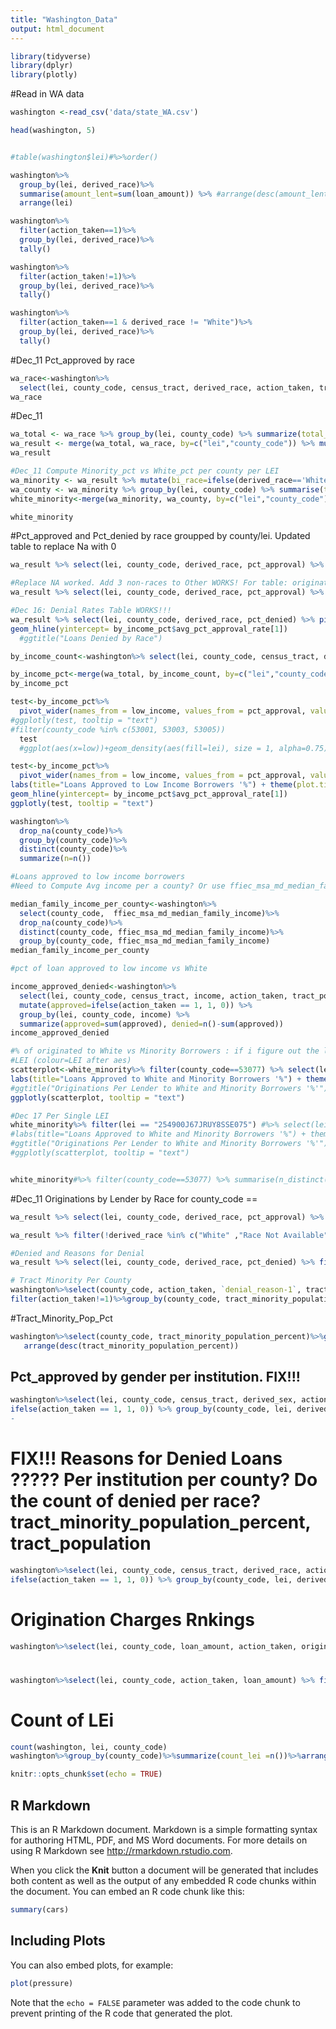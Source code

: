 ```yaml
---
title: "Washington_Data"
output: html_document
---
```


```r
library(tidyverse)
library(dplyr)
library(plotly)
```

#Read in WA data
```r
washington <-read_csv('data/state_WA.csv')
```

```r
head(washington, 5)
```

```r


```

```r
#table(washington$lei)#%>%order()
```


```r
washington%>%
  group_by(lei, derived_race)%>%
  summarise(amount_lent=sum(loan_amount)) %>% #arrange(desc(amount_lent))
  arrange(lei)
```


```r
washington%>%
  filter(action_taken==1)%>%
  group_by(lei, derived_race)%>%
  tally()
```

```r
washington%>%
  filter(action_taken!=1)%>%
  group_by(lei, derived_race)%>%
  tally()
```

```r
washington%>%
  filter(action_taken==1 & derived_race != "White")%>%
  group_by(lei, derived_race)%>%
  tally()
```


#Dec_11 Pct_approved by race 
```r
wa_race<-washington%>%
  select(lei, county_code, census_tract, derived_race, action_taken, tract_population, tract_minority_population_percent)%>% mutate(approved=ifelse(action_taken == 1, 1, 0)) %>% group_by(lei, county_code, derived_race) %>% summarize(approved=sum(approved), denied=n()-sum(approved))# %>% mutate(pct_approval=approved/(approved+denied)) %>% mutate(pct_denied=(1-pct_approval))
wa_race
```
#Dec_11
```r
wa_total <- wa_race %>% group_by(lei, county_code) %>% summarize(total_applic=sum(approved)+sum(denied))
wa_result <- merge(wa_total, wa_race, by=c("lei","county_code")) %>% mutate(pct_approval=100*approved/total_applic, pct_denied=100*denied/total_applic)
wa_result
```
```r
#Dec_11 Compute Minority_pct vs White_pct per county per LEI
wa_minority <- wa_result %>% mutate(bi_race=ifelse(derived_race=='White', 'White', 'Minority')) %>% group_by(lei, county_code,bi_race) %>% summarise(approved=sum(approved), denied=sum(denied))
wa_county <- wa_minority %>% group_by(lei, county_code) %>% summarise(total_applic=sum(approved) + sum(denied))
white_minority<-merge(wa_minority, wa_county, by=c("lei","county_code")) %>% mutate(pct_approval=100*approved/total_applic, pct_denied=100*denied/total_applic)

white_minority

```

#Pct_approved and Pct_denied by race groupped by county/lei. Updated table to replace Na with 0

```r

wa_result %>% select(lei, county_code, derived_race, pct_approval) %>% filter(derived_race %in% c("White", "Asian", "Black or African American", "American Indian or Alaska Native" , " Native Hawaiian or Other Pacific Islander") ) %>% pivot_wider(names_from = derived_race, values_from = pct_approval)%>%replace(is.na(.), 0)
```



```r
#Replace NA worked. Add 3 non-races to Other WORKS! For table: originations_by_race
wa_result %>% select(lei, county_code, derived_race, pct_approval) %>% pivot_wider(names_from = derived_race, values_from = pct_approval, values_fill = list(value=0))%>%replace(is.na(.), 0)%>%rowwise%>%mutate(Other=sum(c_across(c('Joint','Free Form Text Only', '2 or more minority races', 'Race Not Available')))) %>% select(lei, county_code, c("White", "Asian", "Black or African American", "American Indian or Alaska Native" , "Native Hawaiian or Other Pacific Islander", "Other") )
```


```r
#Dec 16: Denial Rates Table WORKS!!!
wa_result %>% select(lei, county_code, derived_race, pct_denied) %>% pivot_wider(names_from = derived_race, values_from = pct_denied, values_fill = list(value=0))%>%replace(is.na(.), 0)%>%rowwise%>%mutate(Other=sum(c_across(c('Joint','Free Form Text Only', '2 or more minority races', 'Race Not Available')))) %>% select(lei, county_code, c("White", "Asian", "Black or African American", "American Indian or Alaska Native" , "Native Hawaiian or Other Pacific Islander", "Other") ) %>% pivot_longer(cols = c("White", "Asian", "Black or African American", "American Indian or Alaska Native" , "Native Hawaiian or Other Pacific Islander", "Other"), names_to = "race", values_to = "values")%>% filter(county_code==53077) %>% head(n=200) %>%ggplot(aes(x=lei, y=values), fill=race)+ geom_bar(position="stack", stat="identity",aes(fill=race)) +coord_flip() + labs(title="Loans Denied") + theme(plot.title = element_text(size = 20, color = "orange")) + labs(y=" % pct")
geom_hline(yintercept= by_income_pct$avg_pct_approval_rate[1]) 
  #ggtitle("Loans Denied by Race")


```

```r
by_income_count<-washington%>% select(lei, county_code, census_tract, derived_race, action_taken, tract_population, tract_minority_population_percent, income, ffiec_msa_md_median_family_income) %>% mutate(approved=ifelse(action_taken == 1, 1, 0), low_income=ifelse(income<0.5*ffiec_msa_md_median_family_income, "low", "normal")) %>% group_by(lei, county_code, low_income) %>% summarize(approved=sum(approved), denied=n()-sum(approved))

```

```r
by_income_pct<-merge(wa_total, by_income_count, by=c("lei","county_code")) %>% mutate(pct_approval=100*approved/total_applic, pct_denied=100*denied/total_applic) %>% filter(low_income=="low")%>%group_by(county_code) %>% mutate(avg_pct_approval_rate=mean(pct_approval)) %>% arrange(total_applic)
by_income_pct
```

```r
test<-by_income_pct%>% 
  pivot_wider(names_from = low_income, values_from = pct_approval, values_fill = list(value=0))%>%replace(is.na(.), 0) %>% filter(county_code %in% c(53005, 53009, 53011, 53049, 53063)) %>% select(lei, low, avg_pct_approval_rate, total_applic, approved) %>% head(n=20)#%>% ggplot(aes(x=avg_pct_approval_rate, y=low, text=lei)) + geom_point(alpha=0.8, colour = "#51A0D5") + ggtitle("Originations Per Lender to Low Income Borrowers '%'") 
#ggplotly(test, tooltip = "text")
#filter(county_code %in% c(53001, 53003, 53005))
  test
  #ggplot(aes(x=low))+geom_density(aes(fill=lei), size = 1, alpha=0.75) + theme(legend.position = "bottom") 
```
```r
test<-by_income_pct%>% 
  pivot_wider(names_from = low_income, values_from = pct_approval, values_fill = list(value=0))%>%replace(is.na(.), 0) %>% filter(county_code == 53029) %>% select(lei, low, avg_pct_approval_rate, total_applic, approved) %>% head(n=20)%>% ggplot(aes(x=lei, y=low, text=total_applic)) + geom_bar(stat="identity", fill="steelblue") + coord_flip() + 
labs(title="Loans Approved to Low Income Borrowers '%") + theme(plot.title = element_text(size = 14, face= "bold")) + labs(y="pct %" , face= "bold") + 
geom_hline(yintercept= by_income_pct$avg_pct_approval_rate[1]) 
ggplotly(test, tooltip = "text")
```



```r
washington%>%
  drop_na(county_code)%>%
  group_by(county_code)%>%
  distinct(county_code)%>%
  summarize(n=n())

```

```r
#Loans approved to low income borrowers
#Need to Compute Avg income per a county? Or use ffiec_msa_md_median_family_income?

median_family_income_per_county<-washington%>%
  select(county_code,  ffiec_msa_md_median_family_income)%>%
  drop_na(county_code)%>%
  distinct(county_code, ffiec_msa_md_median_family_income)%>%
  group_by(county_code, ffiec_msa_md_median_family_income)
median_family_income_per_county
```


```r
#pct of loan approved to low income vs White

income_approved_denied<-washington%>%
  select(lei, county_code, census_tract, income, action_taken, tract_population, tract_minority_population_percent, ffiec_msa_md_median_family_income)%>%
  mutate(approved=ifelse(action_taken == 1, 1, 0)) %>% 
  group_by(lei, county_code, income) %>% 
  summarize(approved=sum(approved), denied=n()-sum(approved))
income_approved_denied
```




```r
#% of originated to White vs Minority Borrowers : if i figure out the lei category, I can color dots by
#LEI (colour=LEI after aes)
scatterplot<-white_minority%>% filter(county_code==53077) %>% select(lei, bi_race, pct_approval) %>% pivot_wider(names_from = bi_race, values_from = pct_approval) %>% replace(is.na(.), 0) %>% ggplot(aes(x=Minority, y=White, text=lei)) + geom_point(alpha=0.8, colour = "#51A0D5", size=2) + 
labs(title="Loans Approved to White and Minority Borrowers '%") + theme(plot.title = element_text(size = 14, face= "bold")) + labs(face= "bold")  
#ggtitle("Originations Per Lender to White and Minority Borrowers '%'") 
ggplotly(scatterplot, tooltip = "text")

```


```r
#Dec 17 Per Single LEI
white_minority%>% filter(lei == "254900J67JRUY8SSE075") #%>% select(lei, bi_race, pct_approval) %>% pivot_wider(names_from = bi_race, values_from = pct_approval) %>% replace(is.na(.), 0) #%>% #ggplot(aes(x=Minority, y=White, text=lei)) + geom_point(alpha=0.8, colour = "#51A0D5", size=2) + 
#labs(title="Loans Approved to White and Minority Borrowers '%") + theme(plot.title = element_text(size = 14, face= "bold")) + labs(face= "bold")  
#ggtitle("Originations Per Lender to White and Minority Borrowers '%'") 
#ggplotly(scatterplot, tooltip = "text")



```

```r
white_minority#%>% filter(county_code==53077) %>% summarise(n_distinct(lei))
```

#Dec_11 Originations by Lender by Race for county_code ==

```r
wa_result %>% select(lei, county_code, derived_race, pct_approval) %>% filter(derived_race %in% c("White", "Asian", "Black or African American", "American Indian or Alaska Native" , " Native Hawaiian or Other Pacific Islander"))%>% filter(county_code==53077)%>%pivot_wider(names_from = derived_race, values_from = pct_approval)


```


```r
wa_result %>% filter(!derived_race %in% c("White" ,"Race Not Available") & pct_approval>=24) %>% arrange(desc(approved))
```


```r
#Denied and Reasons for Denial
wa_result %>% select(lei, county_code, derived_race, pct_denied) %>% filter(derived_race %in% c("White", "Asian", "Black or African American", "American Indian or Alaska Native" , " Native Hawaiian or Other Pacific Islander") )%>% filter(county_code==53001) %>% pivot_wider(names_from = derived_race, values_from = pct_denied) 
```


```r
# Tract Minority Per County
washington%>%select(county_code, action_taken, `denial_reason-1`, tract_population, tract_minority_population_percent)%>%
filter(action_taken!=1)%>%group_by(county_code, tract_minority_population_percent, `denial_reason-1`)

```

#Tract_Minority_Pop_Pct
```r
washington%>%select(county_code, tract_minority_population_percent)%>%group_by(county_code)%>%distinct(county_code, tract_minority_population_percent)%>%
   arrange(desc(tract_minority_population_percent))
```


## Pct_approved by gender per institution. FIX!!!
```r
washington%>%select(lei, county_code, census_tract, derived_sex, action_taken, tract_population, tract_minority_population_percent)%>% filter(derived_sex== "Female" | derived_sex =="Male") %>% mutate(approved= 
ifelse(action_taken == 1, 1, 0)) %>% group_by(county_code, lei, derived_sex) %>% summarize(approved=sum(approved), denied=n()-sum(approved)) %>% mutate(pct_approval=approved/(approved+denied)) %>% pivot_wider(names_from = derived_sex, values_from = pct_approval) 
-
```


# FIX!!! Reasons for Denied Loans ????? Per institution per county? Do the count of denied per race? tract_minority_population_percent, tract_population
```r
washington%>%select(lei, county_code, census_tract, derived_race, action_taken, `denial_reason-1`, tract_population, tract_minority_population_percent)%>% filter(derived_race %in% c("White", "Asian", "Black or African American", "American Indian or Alaska Native" , " Native Hawaiian or Other Pacific Islander")) %>% mutate(approved= 
ifelse(action_taken == 1, 1, 0)) %>% group_by(county_code, lei, derived_race) %>% summarize(approved=sum(approved), denied=n()-sum(approved)) %>% mutate(pct_denied=denied/(approved+denied)) %>% pivot_wider(names_from = derived_race, values_from = pct_denied) 


```



# Origination Charges Rnkings
```r
washington%>%select(lei, county_code, loan_amount, action_taken, origination_charges ) %>% transform(origination_charges=as.numeric(origination_charges))%>% group_by(lei) %>% summarize(sum_origination_charges=sum(origination_charges))%>% arrange(desc(sum_origination_charges))
```


#
```r
washington%>%select(lei, county_code, action_taken, loan_amount) %>% filter(action_taken==1)%>% group_by(lei) %>% summarize(count_loans=n())%>% arrange(desc(loan_amount))
```


# Count of LEi
```r
count(washington, lei, county_code)
washington%>%group_by(county_code)%>%summarize(count_lei =n())%>%arrange(desc(count_lei))
```


```r
knitr::opts_chunk$set(echo = TRUE)
```

## R Markdown

This is an R Markdown document. Markdown is a simple formatting syntax for authoring HTML, PDF, and MS Word documents. For more details on using R Markdown see <http://rmarkdown.rstudio.com>.

When you click the **Knit** button a document will be generated that includes both content as well as the output of any embedded R code chunks within the document. You can embed an R code chunk like this:

```r
summary(cars)
```

## Including Plots

You can also embed plots, for example:

```r
plot(pressure)
```

Note that the `echo = FALSE` parameter was added to the code chunk to prevent printing of the R code that generated the plot.
